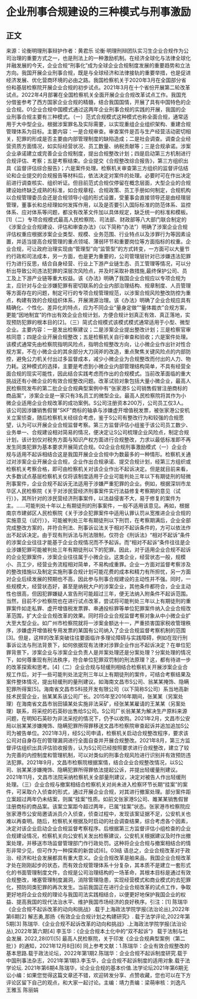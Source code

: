 # 企业刑事合规建设的三种模式与刑事激励
## 正文
来源：论衡明理刑事辩护作者：黄君乐 论衡·明理刑辩团队实习生企业合规作为公司治理的重要方式之一，也是刑法上的一种激励机制。在经济全球化与法律全球化并融发展的今天，企业合规“刑事化”成为全球企业合规制度发展的重要趋势和立法方向。我国开展企业刑事合规，既是与全球经济和法律接轨的重要举措，也是促进经济发展、优化营商环境的必由之路。我国检察机关于2020年3月在全国部分省份和基层检察院开展企业合规的初步试点。2021年3月在十个省份开展第二轮改革试点。2022年4月部署在全国检察机关全面开展企业合规改革试点工作。我国充分借鉴参考了西方国家企业合规的精髓，结合我国国情，开展了具有中国特色的企业合规。01企业合规中国模式通过这两年企业刑事合规的实践的开展，我国的企业刑事合规主要有三种模式。（一）范式合规模式这种模式也称全面合规，通常适用于大中型企业。根据涉案罪名及实际需要，以实现重组企业组织架构、重建合规管理体系为目标。主要内容：一是合规审查。审查案件是否与生产经营活动密切相关，犯罪的形成是否主要由内部管理制度的缺陷造成；二是社会调查。调查企业经营资质方面情况，如实际经营状况、员工数量、纳税贡献等；三是合规承诺。涉案企业承诺建立或完善企业合规制度，提出合规整改计划；四是启动第三方机制进行合规评估、考察；五是考察结束。企业提交《合规整改综合报告》，第三方组织出具《监督评估综合报告》；六是案件处理。检察机关审查第三方组织的监督评估结论和企业提交的合规报告等材料后，依法决定对案件的处理。必要时可在作出决定前进行调查核实、组织听证。但目前范式合规仅停留在概念层面，大型企业的合规建设始终缺乏成熟的标准，如合规章程、合规政策、员工手册如何制定，合规机构以合规管理委员会还是合规领导小组的形式设置，受董事会直接领导还是由经理层管理，董事长和总经理如何发挥作用，以及是否要引入国际标准的防范体系、监控体系、应对体系等问题，都没有改革文件加以具体规定，缺乏统一的标准和模板。[1]（二）专项合规模式最高人民检察院、司法部、财政部等八大部门联合制定的《涉案企业合规建设、评估和审查办法》（以下简称“办法”）明确了涉案企业合规评估权重应根据涉案企业类型、规模、业务范围、行业特点以及涉罪行为等因素设置，并适当提高合规管理的重点领域、薄弱环节和重要岗位等方面指标的权重。企业合规，可让政府治理实现由“管理型”向“监管型”的方式转变，一方面可以大量节约行政和司法成本，另一方面，也是更为重要的，公司管理层针对已涉嫌违法犯罪行为进行反思，结合自身经营、行业上下游产业链生态、员工管理等情况，可以分析出导致公司违法犯罪的深层次风险点，并及时采取补救措施,最终保护公司、员工及上下游产业链等重大权益。该《办法》明确了我国企业合规应以专项合规为主，应针对与企业涉嫌犯罪有密切联系的企业内部治理结构、规章制度、人员管理等方面存在的问题，制定可行的专项合规管理规范，以涉案合规风险整改防控为重点，构建有效的合规组织体系，开展溯源治理。该《办法》明确了企业合规应具有精确化、个性化、差异化的特点，应为不同企业“量身定做”“量体裁衣”合规方案，更能“因地制宜”的作出有效企业合规计划，方便合规计划真正有效、真正落地，实现预防犯罪的根本目的[2]。（三）简式合规模式该模式模式通常适用于小型、微型企业。主要内容：一是发出检察建议；二是涉案企业提出整改计划；三是检察官审核同意；四是企业开展合规整改；五是检察机关自行审查和验收；六是案件处理。该模式通常先由检察院指明风险点，指明合规整改方向，让小微企业作出针对性合规方案，不在小微企业的其余部分大刀阔斧的改造，重点聚焦关键风险点的内部防控，避免公力机关付出过多监督成本，减少小微企业为合规整改而付出的人力、物力耗。这种模式的选择，主要是考虑到小微企业内部管理结构简单，不具有经营全面合规的现实可能性，因此结合实践考虑而作出的合规模式。当前改革面临的重大挑战还有小微企业的有效合规整改问题。改革试验对象包括大量小微企业，最高人民检察院发布的第二批企业合规典型案例中有“张家港S 公司销售假冒注册商标的商品案”，涉案企业是一家只有3名员工的微型企业。最高人民检察院将其作为小微企业适用企业合规改革的成功案例。S公司注册资本200万，公司员工仅3人。该公司因涉嫌销售假冒“SKF”商标的轴承与涉嫌虚开增值税发票，被张家港公安机关立案侦查，随后检察机关经综合考虑，鉴于S公司有整改行为和较强的合规愿望，认为可以开展企业合规监督考察。第三方监督评估小组鉴于该公司员工数少、业务单一、合规建设相对简易的情况，便决定让S公司梳理企业风险点，制定合规计划，该计划仅对税务方面与知识产权方面进行合规整改，力求以最低标准即不再发生同类犯罪为基本要求开展简式合规。02企业合规刑事激励模式（一）企业合规与适用不起诉相结合这是我国开展企业合规中为数最多的一种情形。检察机关通过对涉案企业开展企业合规，企业作出合规承诺、提交合规计划，经第三方组织或检察机关考察合格，即可由检察机关对该企业作出不起诉决定。但是就目前来看，大多数试点基层检察机关仅将该制度适用于企业可能判处三年以下有期徒刑的轻微刑事案件，企业合规不起诉无法适用于涉嫌严重犯罪的企业。例如，根据深圳市龙华区人民检察院《关于对涉民营经济刑事案件实行法益修复考察期的意见（试行）》，其所针对的涉民营经济刑事案件，以法益侵害不大，易于修复的案件为主。……可能判处十年以上有期徒刑的刑事案件，一般不适用该意见。再如，根据南京市建邺区人民检察院《关于涉企犯罪案件中适用认罪认罚从宽推进企业合规的实施意见（试行）》，可能被判处三年有期徒刑以下刑罚，在考察期满后，企业全部完成整改方案的，并符合刑法、刑事诉讼法关于相对不起诉条件的，方可以依法作出不起诉决定。由于现有刑诉法与刑法限制，仅符合《刑诉法》“相对不起诉”条件的涉案企业往往才能基于企业合规情况而不予起诉。而“相对不起诉”条件往往是企业涉嫌犯罪可能被判处三年有期徒刑以下的犯罪。因此，对于适用企业合规不起诉的企业犯罪案件，涉案企业往往属于小微企业。这类企业，经营状态一般，规模小、员工少，经营业务流程相对简单，不易构成重罪。企业一方面对监督考察涉及的整改措施以及制定实施刑事合规计划可能花费的成本和精力有所担忧，另一方面对企业后续发展的预期也不高，因此参与刑事合规建设的主动性并不强。同时，一些规模大，经营状态好，甚至是纳税大户的涉案企业，其他条件都符合，企业主动性也很高，但因犯罪嫌疑人宣告刑可能超过三年，便无法纳入附条件不起诉范围。当然，目前不少检察院也在进行试点改革，尝试将可能判处三年以上有期徒刑的重罪案件如走私罪、虚开增值税发票罪、串通投标罪等单位犯罪案件纳入企业合规改革范围，扩大企业合规改革的效果。同时将企业合规监督考察对象从中小微企业扩大至大型企业。如广州市检察院就将一涉案金额达十一，严重损害国家税收管理秩序，涉嫌虚开增值税专用发票的某国有公司纳入了企业合规监督考察机制的范围[3]。但是，这样的改革突破往往要面临许多理论障碍与实践障碍，例如在现行刑事诉讼法与刑法背景下，如何依据现有法律对涉罪企业作出不起诉决定？在单位犯罪背景下，涉案企业与涉案企业负责人是并案处理还是分案处理？分案处理的情况下，如何尊重现有刑法秩序，符合单位犯罪双罚制的刑法原理？这，都有待进一步的改革探索和思考。[4]（二）企业合规与轻缓刑相结合检察机关开展涉案企业合规工作后，对于一些可能判处法定刑三年以上有期徒刑的案件，可结合考察结果及案件整体情况，提出轻缓刑的量刑建议。如海南文昌市S公司、翁某某掩饰、隐瞒犯罪所得案[5]。海南省文昌市S科技开发有限公司（以下简称S公司）系当地高新技术民营企业，翁某某系该公司厂长。2015年至2016年期间，张某某（另案处理）在海南省文昌市翁田镇某处实施非法采矿，经张某某雇请的王某某（另案处理）联系，将采挖的石英砂出售给S公司。S公司厂长翁某某为解决生产原料来源问题，在明知石英砂为非法采挖的情况下，仍予以收购。2021年2月，文昌市公安局以翁某某涉嫌掩饰、隐瞒犯罪所得罪移送文昌市检察院审查起诉并追加追加S公司为被告单位。2021年3月，经S公司申请，检察机关启动合规整改程序，要求该公司对自身存在的管理漏洞进行全面自查并开展合规整改。2021年8月，第三方监督评估组织出具评估验收报告，认为S公司已经按照要求进行合规整改，建立了较为完善的内控制度和管理机制，可以对类似的刑事合规风险进行识别并有效预防违法犯罪。2021年9月，文昌市检察院根据案情，结合企业合规整改情况，以S公司、翁某某涉嫌掩饰、隐瞒犯罪所得罪依法提起公诉，并提出轻缓量刑建议。2021年11月，文昌市法院采纳检察机关全部量刑建议，决定对被告人作出轻缓刑处理。（三）企业合规与撤案相结合检察机关对尚未进入检察环节长期“挂案”的案件，可采取介入侦查的形式，通过开展企业合规，对其进行撤案处理。部分案件距立案超过两年仍未结案，则属“挂案”性质。如前文张家港S公司、雎某某销售假冒注册商标的商品案。该案立案距今超过两年，已属“挂案”状态。张家港市检察院应张家港市公安局邀请派员介入侦查，侦查过程中，发现该案证据不足，公安机关也难以再查明。随后，检察机关根据及时启动的社会调查结果，综合考虑各个因素，决定对该企业启动企业合规监督考察程序。后根据第三方监督评估小组检查的企业合规建设情况，检察机关向公安机关发出检察建议，公安机关根据建议及时作出撤案处理，并移送市场监督管理部门作行政处罚。这种将企业合规与撤案相结合的情形非常少见，但可作为一种探索的新尝试[6]。03结 语总之，企业合规改革对于政治、经济和社会发展都具有重大意义。企业合规改革是舶来品，我国企业合规改革才处在刚刚起步的状态，而有效合规管理体系十分复杂，其本质不是建立一套形式化的书面管理制度文件，合规是公司治理结构的一场革命，其根本目标是通过有效合规整改，堵塞管理制度漏洞，消除管理隐患，实现经营模式和商业模式的去犯罪化，预防同类犯罪的再次发生。当前我国正在进行企业合规改革的试点工作，争取更好地将企业合规的理论与我国司法实践相结合，以便更好地保护我国企业的权益、提高我国的现代法治水平、维护我国市场经济的良好秩序。引注：[1] 陈瑞华《企业合规不起诉改革的动向和挑战》.载于上海政法学院学报(法治论丛),2022年第6期[2] 解志勇,那扬《有效企业合规计划之构建研究》. 载于法学评论,2022年第5期[3] 陈瑞华.《企业合规不起诉改革的动向和挑战》.上海政法学院学报(法治论丛),2022年第六期[4] 李玉华：《企业合规本土化中的“双不起诉”》 载于法制与社会发展. 2022,28(01)[5] 最高人民检察院，关于印发《企业合规典型案例（第二批）》的通知，2021年12月8日[6] 同上参考文献：1.陈瑞华：企业有效合规整改的基本思路.载于政法论坛，2022年第1期2.陈瑞华：企业合规不起诉制度研究.载于中国刑事法杂志，2021年第1期3.李玉华，企业合规不起诉制度的适用对象.载于法学论坛. 2021年第6期4.陈瑞华，论企业合规的基本价值.法学论坛2021年第6期无讼小编：如果您觉得这篇文章还不错，欢迎转发分享、点赞收藏，您也可以在下方评论区留下自己的观点，和大家一起讨论。主编：靖力责编：梁萌审核：刘逸凡 王雅玉 陈丽娟